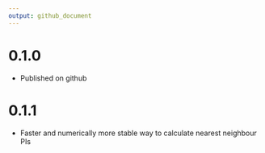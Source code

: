 ```yaml
---
output: github_document
---
```


# 0.1.0

- Published on github

# 0.1.1

 - Faster and numerically more stable way to calculate nearest neighbour PIs
